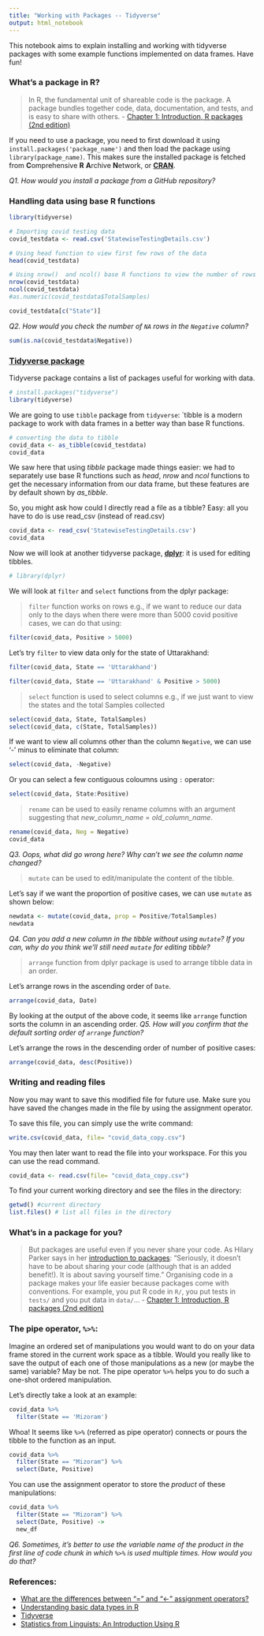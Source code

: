 ```yaml
---
title: "Working with Packages -- Tidyverse"
output: html_notebook
---
```


This notebook aims to explain installing and working with tidyverse packages with some example functions implemented on data frames. Have fun!

### What's a package in R?

> In R, the fundamental unit of shareable code is the package. A package bundles together code, data, documentation, and tests, and is easy to share with others. - [Chapter 1: Introduction, R packages (2nd edition)](https://r-pkgs.org/Introduction.html)

If you need to use a package, you need to first download it using `install.packages('package_name')` and then load the package using `library(package_name)`. This makes sure the installed package is fetched from **C**omprehensive **R** **A**rchive **N**etwork, or [**CRAN**](https://cran.r-project.org).

*Q1. How would you install a package from a GitHub repository?*

### Handling data using base R functions
```r
library(tidyverse)
```

```r
# Importing covid testing data 
covid_testdata <- read.csv('StatewiseTestingDetails.csv')
```

```r
# Using head function to view first few rows of the data
head(covid_testdata)
```

```r
# Using nrow()  and ncol() base R functions to view the number of rows and columns for the data
nrow(covid_testdata)
ncol(covid_testdata)
#as.numeric(covid_testdata$TotalSamples)

covid_testdata[c("State")]
```

*Q2. How would you check the number of `NA` rows in the `Negative` column?*

```r
sum(is.na(covid_testdata$Negative))
```

### [Tidyverse package](https://www.tidyverse.org)

Tidyverse package contains a list of packages useful for working with data.

```r
# install.packages("tidyverse")
library(tidyverse)
```

We are going to use `tibble` package from `tidyverse`: \`tibble is a modern package to work with data frames in a better way than base R functions.

```r
# converting the data to tibble
covid_data <- as_tibble(covid_testdata)
covid_data
```

We saw here that using *tibble* package made things easier: we had to separately use base R functions such as *head*, *nrow* and *ncol* functions to get the necessary information from our data frame, but these features are by default shown by *as_tibble*.

So, you might ask how could I directly read a file as a tibble? Easy: all you have to do is use read_csv (instead of read.csv)

```r
covid_data <- read_csv('StatewiseTestingDetails.csv')
covid_data
```

Now we will look at another tidyverse package, [**dplyr**](https://dplyr.tidyverse.org): it is used for editing tibbles.

```r
# library(dplyr)
```

We will look at `filter` and `select` functions from the dplyr package:

> `filter` function works on rows e.g., if we want to reduce our data only to the days when there were more than 5000 covid positive cases, we can do that using:

```r
filter(covid_data, Positive > 5000)
```

Let's try `filter` to view data only for the state of Uttarakhand:

```r
filter(covid_data, State == 'Uttarakhand')
```

```r
filter(covid_data, State == 'Uttarakhand' & Positive > 5000)
```

> `select` function is used to select columns e.g., if we just want to view the states and the total Samples collected

```r
select(covid_data, State, TotalSamples)
select(covid_data, c(State, TotalSamples))
```

If we want to view all columns other than the column `Negative`, we can use '-' minus to eliminate that column:

```r
select(covid_data, -Negative)
```

Or you can select a few contiguous coloumns using `:` operator:

```r
select(covid_data, State:Positive)
```

> `rename` can be used to easily rename columns with an argument suggesting that *new_column_name* = *old_column_name*.

```r
rename(covid_data, Neg = Negative)
covid_data
```

*Q3. Oops, what did go wrong here? Why can't we see the column name changed?*

> `mutate` can be used to edit/manipulate the content of the tibble.

Let's say if we want the proportion of positive cases, we can use `mutate` as shown below:

```r
newdata <- mutate(covid_data, prop = Positive/TotalSamples)
newdata
```

*Q4. Can you add a new column in the tibble without using `mutate`? If you can, why do you think we'll still need `mutate` for editing tibble?*

> `arrange` function from dplyr package is used to arrange tibble data in an order.

Let's arrange rows in the ascending order of `Date`.

```r
arrange(covid_data, Date)
```

By looking at the output of the above code, it seems like `arrange` function sorts the column in an ascending order. *Q5. How will you confirm that the default sorting order of `arrange` function?*

Let's arrange the rows in the descending order of number of positive cases:

```r
arrange(covid_data, desc(Positive))
```

### Writing and reading files

Now you may want to save this modified file for future use. Make sure you have saved the changes made in the file by using the assignment operator.

To save this file, you can simply use the write command:

```r
write.csv(covid_data, file= "covid_data_copy.csv")
```

You may then later want to read the file into your workspace. For this you can use the read command.

```r
covid_data <- read.csv(file= "covid_data_copy.csv")
```

To find your current working directory and see the files in the directory:

```r
getwd() #current directory
list.files() # list all files in the directory
```

### What's in a package for you?

> But packages are useful even if you never share your code. As Hilary Parker says in her [introduction to packages](https://hilaryparker.com/2014/04/29/writing-an-r-package-from-scratch/): "Seriously, it doesn't have to be about sharing your code (although that is an added benefit!). It is about saving yourself time." Organising code in a package makes your life easier because packages come with conventions. For example, you put R code in `R/`, you put tests in `tests/` and you put data in `data/`... - [Chapter 1: Introduction, R packages (2nd edition)](https://r-pkgs.org/Introduction.html)

### The pipe operator, `%>%`:

Imagine an ordered set of manipulations you would want to do on your data frame stored in the current work space as a tibble. Would you really like to save the output of each one of those manipulations as a new (or maybe the same) variable? May be not. The pipe operator `%>%` helps you to do such a one-shot ordered manipulation.

Let's directly take a look at an example:

```r
covid_data %>%
  filter(State == 'Mizoram')
```

Whoa! It seems like `%>%` (referred as pipe operator) connects or pours the tibble to the function as an input.

```r
covid_data %>%
  filter(State == "Mizoram") %>%
  select(Date, Positive)
```

You can use the assignment operator to store the *product* of these manipulations:

```r
covid_data %>%
  filter(State == "Mizoram") %>%
  select(Date, Positive) ->
  new_df
```

*Q6. Sometimes, it's better to use the variable name of the product in the first line of code chunk in which `%>%` is used multiple times. How would you do that?*

### References:

-   [What are the differences between "=" and "\<-" assignment operators?](https://stackoverflow.com/questions/1741820/what-are-the-differences-between-and-assignment-operators)
-   [Understanding basic data types in R](https://resbaz.github.io/2014-r-materials/lessons/01-intro_r/data-structures.html)
-   [Tidyverse](https://www.tidyverse.org)
-   [Statistics from Linguists: An Introduction Using R](https://appliedstatisticsforlinguists.org/bwinter_stats_proofs.pdf)

